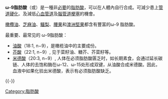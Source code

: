 {{Lowercase}}
{{Fats}}

'''ω-9脂肪酸'''（{{lang-en|ω−9 fatty acids}}或{{lang|en|n−9 fatty acids}}）是一種非[[必需脂肪酸|必要]]的[[脂肪酸|脂肪酸]]，可以在人體內自行合成。可減少患上[[动脉硬化|管道硬化]]、及減低[[血管|心血管道]]及[[腦管道梗塞|腦管道梗塞]]的機會。

[[橄欖油|橄欖油]]、[[芝麻油|芝麻油]]、[[鱷梨|鱷梨]]、[[腰果|腰果]]和[[澳洲堅果|澳洲堅果]]都含有豐富的ω-9 脂肪酸。

最重要、最常见的 ω-9脂肪酸：
* [[油酸|油酸]]（18:1, n−9），是橄榄油中的主要成份。
* [[芥酸|芥酸]]（22:1, n−9）, 见于菜籽油、糖芥、芥菜籽等。
* [[米德酸|米德酸]]（20:3, n−9）, 人体在必须脂肪酸匮乏时，如长期素食，会通过延长碳链、人体的去饱和酶在ω-12、ω-15处形成双键，从油酸合成米德酸。因此，血液中如果化验出米德酸，表示有必须脂肪酸缺乏。

{{-}}
{{脂肪酸}}

[[Category:脂肪酸|Category:脂肪酸]]